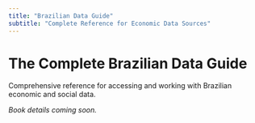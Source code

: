 ```yaml
---
title: "Brazilian Data Guide"
subtitle: "Complete Reference for Economic Data Sources"
---
```


# The Complete Brazilian Data Guide

Comprehensive reference for accessing and working with Brazilian economic and social data.

*Book details coming soon.*